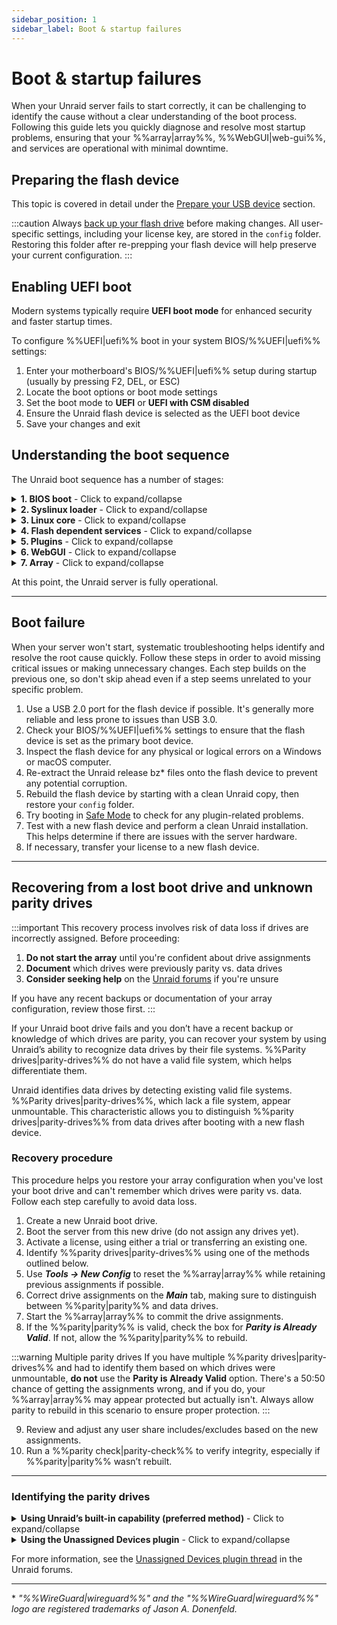 ```yaml
---
sidebar_position: 1
sidebar_label: Boot & startup failures
---
```



# Boot & startup failures

When your Unraid server fails to start correctly, it can be challenging to identify the cause without a clear understanding of the boot process. Following this guide lets you quickly diagnose and resolve most startup problems, ensuring that your %%array|array%%, %%WebGUI|web-gui%%, and services are operational with minimal downtime.

## Preparing the flash device

This topic is covered in detail under the [Prepare your USB device](../../getting-started/set-up-unraid/create-your-bootable-media.mdx#prepare-your-usb-device) section.

:::caution
Always [back up your flash drive](../../system-administration/maintain-and-update/changing-the-flash-device.mdx#backing-up-your-flash-device) before making changes. All user-specific settings, including your license key, are stored in the `config` folder. Restoring this folder after re-prepping your flash device will help preserve your current configuration.
:::

## Enabling UEFI boot

Modern systems typically require **UEFI boot mode** for enhanced security and faster startup times.

To configure %%UEFI|uefi%% boot in your system BIOS/%%UEFI|uefi%% settings:

1. Enter your motherboard's BIOS/%%UEFI|uefi%% setup during startup (usually by pressing F2, DEL, or ESC)
2. Locate the boot options or boot mode settings
3. Set the boot mode to **UEFI** or **UEFI with CSM disabled**
4. Ensure the Unraid flash device is selected as the UEFI boot device
5. Save your changes and exit

## Understanding the boot sequence

The Unraid boot sequence has a number of stages:

<details>
  <summary><strong>1. BIOS boot</strong> - Click to expand/collapse</summary>

  The BIOS/UEFI firmware initializes hardware and locates the bootable device. This is the foundation of the entire boot process.

  - The motherboard BIOS recognizes the Unraid bootable flash device.
  - Setting the flash device as the default boot device varies based on your BIOS; check your motherboard manual for guidance.
  - The flash device supports both **legacy (CSM)** and **%%UEFI|uefi%%** boot modes.
  - For %%UEFI|uefi%% boot, ensure the `EFI` folder on the flash device does not have a trailing hyphen (`-`).

</details>

<details>
  <summary><strong>2. Syslinux loader</strong> - Click to expand/collapse</summary>

  The bootloader presents startup options and loads the Linux kernel into memory. This stage determines which operating system or diagnostic tool will run.

  - Boot menu entries are defined in the `syslinux/syslinux.cfg` file on the flash device.
  - You can edit this file through the %%WebGUI|web-gui%% under ***Main → Syslinux configuration***.
  - **Memtest86+**, which ships with current builds of Unraid, works in both legacy and %%UEFI|uefi%% modes. For older Unraid versions, obtain a compatible version from [the official Memtest site](https://www.memtest86.com/) for %%UEFI|uefi%%.
  - If no option is selected, the default boots after a timeout, which is useful for headless operation.

</details>

<details>
  <summary><strong>3. Linux core</strong> - Click to expand/collapse</summary>

  The Linux kernel initializes and begins hardware detection. This is where the operating system takes control from the bootloader.

  - **Syslinux** loads the Linux core from the flash device into RAM.
  - You’ll see console messages showing bz\* files loading.
  - Errors at this stage often indicate issues with the flash device.
  - Linux detects hardware during startup.

</details>

<details>
  <summary><strong>4. Flash dependent services</strong> - Click to expand/collapse</summary>

  The flash device becomes accessible and essential services begin loading. This stage is critical for configuration and network access.

  - The flash device mounts at `/boot`.
  - If it fails to mount, you may still see a login prompt, but this indicates an incomplete boot.
  - Use the `df` command to check if `/boot` is mounted.
  - The flash device must be labeled **UNRAID** (all caps) for proper mounting.
  - Additional drivers and firmware will become available at this stage.
  - Configuration is loaded into RAM.
  - Standard Linux services, including networking and %%WireGuard|wireguard%% VPN (if enabled), start here.

</details>

<details>
  <summary><strong>5. Plugins</strong> - Click to expand/collapse</summary>

  Third-party extensions and customizations are loaded to enhance system functionality. Plugin issues can prevent successful startup.

  - Installed plugins are loaded during this step.
  - **Safe boot** options can suppress plugin loading if needed.

</details>

<details>
  <summary><strong>6. WebGUI</strong> - Click to expand/collapse</summary>

  The web-based management interface becomes available, allowing remote administration and configuration of your server.

  - The %%WebGUI|web-gui%% starts at this point.
  - The `config/go` file on the flash device can run user commands before or after the %%WebGUI|web-gui%% starts.

</details>

<details>
  <summary><strong>7. Array</strong> - Click to expand/collapse</summary>

  Storage devices are mounted and made available, completing the boot process. This is where your data becomes accessible.

  - If auto-start is enabled, the %%array|array%% starts here; otherwise, a manual start will be required.
  - Drives will be mounted as `/dev/diskX` and `/mnt/cache` (if present).
  - Shares become available on the network as `/mnt/user/sharename`.
  - Docker containers will start in the order specified on the Docker tab, with customizable delays.
  - Auto-start virtual machines (%%VMs|vm%%) will also launch.

</details>

At this point, the Unraid server is fully operational.

---

## Boot failure

When your server won't start, systematic troubleshooting helps identify and resolve the root cause quickly. Follow these steps in order to avoid missing critical issues or making unnecessary changes. Each step builds on the previous one, so don't skip ahead even if a step seems unrelated to your specific problem.

1. Use a USB 2.0 port for the flash device if possible. It's generally more reliable and less prone to issues than USB 3.0.
2. Check your BIOS/%%UEFI|uefi%% settings to ensure that the flash device is set as the primary boot device.
3. Inspect the flash device for any physical or logical errors on a Windows or macOS computer.
4. Re-extract the Unraid release bz\* files onto the flash device to prevent any potential corruption.
5. Rebuild the flash device by starting with a clean Unraid copy, then restore your `config` folder.
6. Try booting in [Safe Mode](../../using-unraid-to/customize-your-experience/plugins.mdx#troubleshooting-with-safe-mode) to check for any plugin-related problems.
7. Test with a new flash device and perform a clean Unraid installation. This helps determine if there are issues with the server hardware.
8. If necessary, transfer your license to a new flash device.

---

## Recovering from a lost boot drive and unknown parity drives

:::important
This recovery process involves risk of data loss if drives are incorrectly assigned. Before proceeding:

1. **Do not start the array** until you're confident about drive assignments
2. **Document** which drives were previously parity vs. data drives
3. **Consider seeking help** on the [Unraid forums](https://forums.unraid.net/) if you're unsure

If you have any recent backups or documentation of your array configuration, review those first.
:::

If your Unraid boot drive fails and you don’t have a recent backup or knowledge of which drives are parity, you can recover your system by using Unraid’s ability to recognize data drives by their file systems. %%Parity drives|parity-drives%% do not have a valid file system, which helps differentiate them.

Unraid identifies data drives by detecting existing valid file systems. %%Parity drives|parity-drives%%, which lack a file system, appear unmountable. This characteristic allows you to distinguish %%parity drives|parity-drives%% from data drives after booting with a new flash device.

### Recovery procedure

This procedure helps you restore your array configuration when you've lost your boot drive and can't remember which drives were parity vs. data. Follow each step carefully to avoid data loss.

1. Create a new Unraid boot drive.
2. Boot the server from this new drive (do not assign any drives yet).
3. Activate a license, using either a trial or transferring an existing one.
4. Identify %%parity drives|parity-drives%% using one of the methods outlined below.
5. Use ***Tools → New Config*** to reset the %%array|array%% while retaining previous assignments if possible.
6. Correct drive assignments on the ***Main*** tab, making sure to distinguish between %%parity|parity%% and data drives.
7. Start the %%array|array%% to commit the drive assignments.
8. If the %%parity|parity%% is valid, check the box for ***Parity is Already Valid***. If not, allow the %%parity|parity%% to rebuild.

:::warning Multiple parity drives
If you have multiple %%parity drives|parity-drives%% and had to identify them based on which drives were unmountable, **do not** use the **Parity is Already Valid** option. There's a 50:50 chance of getting the assignments wrong, and if you do, your %%array|array%% may appear protected but actually isn't. Always allow parity to rebuild in this scenario to ensure proper protection.
:::

9. Review and adjust any user share includes/excludes based on the new assignments.
10. Run a %%parity check|parity-check%% to verify integrity, especially if %%parity|parity%% wasn’t rebuilt.

---

### Identifying the parity drives

<details>
  <summary><strong>Using Unraid’s built-in capability (preferred method)</strong> - Click to expand/collapse</summary>

  This method does not require plugins, but it will invalidate %%parity|parity%%, necessitating a rebuild.

  To use this method:

  1. Assign all drives as data drives and start it.
  2. %%Parity drives|parity-drives%% will show as unmountable since they lack a valid file system.
  3. Confirm that the number of unmountable drives matches your %%parity|parity%% count.
  4. Take note of the serial numbers of these drives.
  5. If relevant, you can check mounted data drives to confirm their order.

</details>

<details>
  <summary><strong>Using the Unassigned Devices plugin</strong> - Click to expand/collapse</summary>

  This plugin-based method preserves the validity of %%parity|parity%% by mounting drives in read-only mode.

  To use this method:

  1. Install the [**Unassigned Devices** plugin](https://unraid.net/community/apps?q=unassigned+devices#r:~:text=don%27t%20be%20carefull!!!-,Unassigned%20Devices,-dlandon) from the ***Apps*** tab.
  2. Mount each disk read-only, one at a time.
  3. Drives that fail to mount are likely %%parity drives|parity-drives%% (you cannot differentiate between parity1 and parity2).
  4. Inspect mounted data drives to identify their order, if necessary.

</details>

For more information, see the [Unassigned Devices plugin thread](https://forums.unraid.net/topic/55481-unassigned-devices-managing-unassigned-devices-without-rebooting/) in the Unraid forums.

---

\* *"%%WireGuard|wireguard%%" and the "%%WireGuard|wireguard%%" logo are registered trademarks of Jason A. Donenfeld.*
